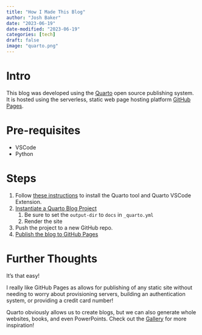 ```yaml
---
title: "How I Made This Blog"
author: "Josh Baker"
date: "2023-06-19"
date-modified: "2023-06-19"
categories: [tech]
draft: false
image: "quarto.png"
---
```



# Intro 

This blog was developed using the [Quarto](https://quarto.org/) open source publishing system.  It is hosted using the serverless, static web page hosting platform [GitHub Pages](https://pages.github.com/).

# Pre-requisites
* VSCode
* Python

# Steps
1. Follow [these instructions](https://quarto.org/docs/get-started/) to install the Quarto tool and Quarto VSCode Extension.
2. [Instantiate a Quarto Blog Project](https://quarto.org/docs/websites/website-blog.html)
    1. Be sure to set the `output-dir` to `docs` in `_quarto.yml`
    1. Render the site
3. Push the project to a new GitHub repo.
3. [Publish the blog to GitHub Pages](https://quarto.org/docs/publishing/github-pages.html) 

# Further Thoughts
It's that easy!

I really like GitHub Pages as allows for publishing of any static site without needing to worry about provisioning servers, building an authentication system, or providing a credit card number!

Quarto obviously allows us to create blogs, but we can also generate whole websites, books, and even PowerPoints.  Check out the [Gallery](https://quarto.org/docs/gallery/) for more inspiration!

